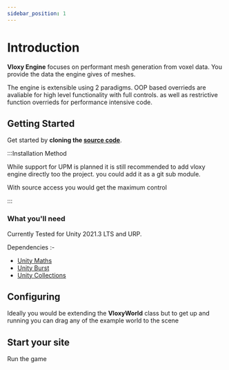 ```yaml
---
sidebar_position: 1
---
```


# Introduction

**Vloxy Engine** focuses on performant mesh generation from voxel data. You provide the data the engine gives of meshes.

The engine is extensible using 2 paradigms. OOP based overrieds are avaliable for high level functionality with full controls.
as well as restrictive function overrieds for performance intensive code.

## Getting Started

Get started by **cloning the [source code](https://github.com/BLaZeKiLL/VloxyEngine)**.

:::Installation Method

While support for UPM is planned it is still recommended to add vloxy engine directly too the project.
you could add it as a git sub module.

With source access you would get the maximum control

:::

### What you'll need

Currently Tested for Unity 2021.3 LTS and URP.

Dependencies :-
- [Unity Maths](https://docs.unity3d.com/Packages/com.unity.mathematics@1.2/manual/index.html)
- [Unity Burst](https://docs.unity3d.com/Packages/com.unity.burst@1.7/manual/index.html)
- [Unity Collections](https://docs.unity3d.com/Packages/com.unity.collections@1.2/manual/index.html)

## Configuring

Ideally you would be extending the **VloxyWorld** class but to get up and running you can drag
any of the example world to the scene

## Start your site

Run the game